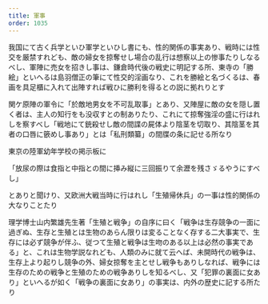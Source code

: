 ```yaml
---
title: 軍事
order: 1035
---
```



我国にて古く兵学といひ軍学といひし書にも、性的関係の事実あり、戦時には性交を厳禁すれども、敵の婦女を掠奪せし場合の乱行は想察以上の惨事たりしなるべし、軍陣に売女を招きし事は、鎌倉時代後の戦史に明記する所、東寺の「勝絵」といへるは島羽僧正の筆にて性交的淫画なり、これを勝絵と名づくるは、春画を具足櫃に入れて出陣すれば戦ひに勝利を得るとの説に拠れりとす


関ケ原陣の軍令に「於敵地男女を不可乱取事」とあり、又陣屋に敵の女を隠し置く者は、主人の知行をも没収すとの制ありたり、これにて掠奪強淫の盛に行はれしを察すべし「戦地にて銃殺せし敵の間諜の屍体より陰茎を切取り、其陰茎を其者の口唇に篏めし事あり」とは「私刑類纂」の間牒の条に記せる所なり


東京の陸軍幼年学校の掲示板に

「放尿の際は食指と中指との間に挿み縦に三回振りて余瀝を残さゞるやうにすべし」

とありと聞けり、又欧洲大戦当時に行はれし「生殖帰休兵」の一事は性的関係の大なりことたり


理学博士山内繁雄先生著「生殖と戦争」の自序に曰く「戦争は生存競争の一面に過ぎぬ、生存と生殖とは生物のあらん限りは変ることなく存する二大事実で、生存には必ず競争が伴ふ、従つて生殖と戦争は生吻のある以上は必然の事実である」と、これは生物学説なれども、人類のみに就て云へば、未開時代の戦争は、生存上より起りし競争の外、婦女掠奪を主とせし戦争もありしなれば、戦争には生存のための戦争と生殖のための戦争ありしを知るべし、又「犯罪の裏面に女あり」といへるが如く「戦争の裏面に女あり」の事実は、内外の歴史に記する所たり
